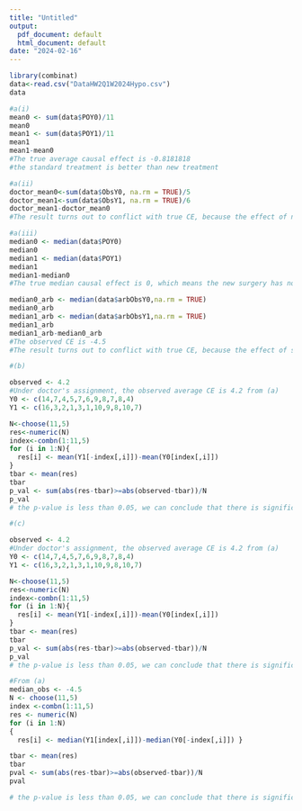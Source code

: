```yaml
---
title: "Untitled"
output:
  pdf_document: default
  html_document: default
date: "2024-02-16"
---
```


```r
library(combinat)
data<-read.csv("DataHW2Q1W2024Hypo.csv")
data
```

```r
#a(i)
mean0 <- sum(data$POY0)/11
mean0
mean1 <- sum(data$POY1)/11
mean1
mean1-mean0
#The true average causal effect is -0.8181818
#the standard treatment is better than new treatment
```


```r
#a(ii)
doctor_mean0<-sum(data$ObsY0, na.rm = TRUE)/5
doctor_mean1<-sum(data$ObsY1, na.rm = TRUE)/6
doctor_mean1-doctor_mean0
#The result turns out to conflict with true CE, because the effect of new surgery is better than standard surgery
```
 
```r
#a(iii)
median0 <- median(data$POY0)
median0
median1 <- median(data$POY1)
median1
median1-median0
#The true median causal effect is 0, which means the new surgery has no effect
```
```r
median0_arb <- median(data$arbObsY0,na.rm = TRUE)
median0_arb
median1_arb <- median(data$arbObsY1,na.rm = TRUE)
median1_arb
median1_arb-median0_arb
#The observed CE is -4.5
#The result turns out to conflict with true CE, because the effect of standard surgery is better than new surgery
```

```r
#(b)

observed <- 4.2
#Under doctor's assignment, the observed average CE is 4.2 from (a)
Y0 <- c(14,7,4,5,7,6,9,8,7,8,4)
Y1 <- c(16,3,2,1,3,1,10,9,8,10,7)

N<-choose(11,5)
res<-numeric(N)
index<-combn(1:11,5)
for (i in 1:N){
  res[i] <- mean(Y1[-index[,i]])-mean(Y0[index[,i]])
}
tbar <- mean(res) 
tbar
p_val <- sum(abs(res-tbar)>=abs(observed-tbar))/N 
p_val
# the p-value is less than 0.05, we can conclude that there is significant difference in means of standard surgery and new surgery.
```

```r
#(c)

observed <- 4.2
#Under doctor's assignment, the observed average CE is 4.2 from (a)
Y0 <- c(14,7,4,5,7,6,9,8,7,8,4)
Y1 <- c(16,3,2,1,3,1,10,9,8,10,7)

N<-choose(11,5)
res<-numeric(N)
index<-combn(1:11,5)
for (i in 1:N){
  res[i] <- mean(Y1[-index[,i]])-mean(Y0[index[,i]])
}
tbar <- mean(res) 
tbar
p_val <- sum(abs(res-tbar)>=abs(observed-tbar))/N 
p_val
# the p-value is less than 0.05, we can conclude that there is significant difference in means of standard surgery and new surgery.
```
 
```r
#From (a)
median_obs <- -4.5
N <- choose(11,5)
index <-combn(1:11,5)
res <- numeric(N)
for (i in 1:N)
{
  res[i] <- median(Y1[index[,i]])-median(Y0[-index[,i]]) }

tbar <- mean(res) 
tbar
pval <- sum(abs(res-tbar)>=abs(observed-tbar))/N 
pval

# the p-value is less than 0.05, we can conclude that there is significant difference in means of standard surgery and new surgery.
```
 
 